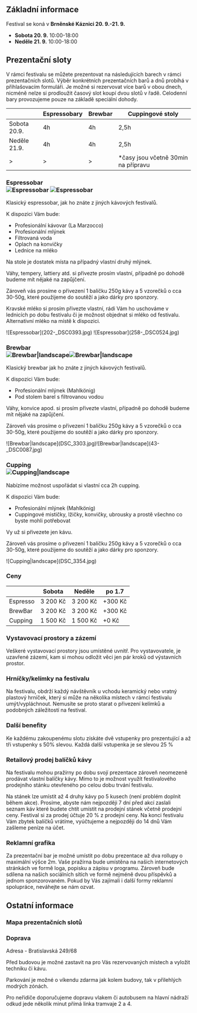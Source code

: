 ## Základní informace

Festival se koná v **Brněnské Káznici 20. 9.-21. 9.**

- **Sobota 20. 9.** 10:00-18:00
- **Neděle 21. 9.** 10:00-18:00

## Prezentační sloty

V rámci festivalu se můžete prezentovat na následujících barech v rámci prezentačních slotů. Výběr konkrétních prezentačních barů a dnů probíhá v přihlašovacím formuláři. Je možné si rezervovat více barů v obou dnech, nicméně nelze si prodloužit časový slot koupí dvou slotů v řadě. Celodenní bary provozujeme pouze na základě speciální dohody.

|              | Espressobary | Brewbar | Cuppingové stoly                     |
| ------------ | ------------ | ------- | ------------------------------------ |
| Sobota 20.9. | 4h           | 4h      | 2,5h                                 |
| Neděle 21.9. | 4h           | 4h      | 2,5h                                 |
| >            | >            | >       | \*časy jsou včetně 30min na přípravu |

### Espressobar <div className="hidden md:flex md:float-right ml-8 mb-8 gap-8">![Espressobar](202-_DSC0393.jpg) ![Espressobar](258-_DSC0524.jpg)</div>

Klasický espressobar, jak ho znáte z jiných kávových festivalů.

K dispozici Vám bude:

- Profesionální kávovar (La Marzocco)
- Profesionální mlýnek
- Filtrovaná voda
- Oplach na konvičky
- Lednice na mléko

Na stole je dostatek místa na případný vlastní druhý mlýnek.

Váhy, tempery, lattiery atd. si přivezte prosím vlastní, případně po dohodě budeme mít nějaké na zapůjčení.

Zároveň vás prosíme o přivezení 1 balíčku 250g kávy a 5 vzorečků o cca 30-50g, které použijeme do soutěží a jako dárky pro sponzory.

Kravské mléko si prosím přivezte vlastní, rádi Vám ho uschováme v lednicích po dobu festivalu či je možnost objednat si mléko od festivalu. Alternativní mléko na místě k dispozici.

<div className="mx-8 flex items-center justify-center gap-8 md:hidden">
  ![Espressobar](202-_DSC0393.jpg) ![Espressobar](258-_DSC0524.jpg)
</div>

### Brewbar <div className="hidden md:flex flex-col gap-8 md:float-right ml-8 mb-8">![Brewbar|landscape](DSC_3303.jpg)![Brewbar|landscape](43-_DSC0087.jpg)</div>

Klasický brewbar jak ho znáte z jiných kávových festivalů.

K dispozici Vám bude:

- Profesionální mlýnek (Mahlkönig)
- Pod stolem barel s filtrovanou vodou

Váhy, konvice apod. si prosím přivezte vlastní, případně po dohodě budeme mít nějaké na zapůjčení.

Zároveň vás prosíme o přivezení 1 balíčku 250g kávy a 5 vzorečků o cca 30-50g, které použijeme do soutěží a jako dárky pro sponzory.

<div className="mx-8 flex flex-col items-center justify-center gap-8 md:hidden">
  ![Brewbar|landscape](DSC_3303.jpg)![Brewbar|landscape](43-_DSC0087.jpg)
</div>

### Cupping <div className="hidden md:inline-block md:float-right ml-8 mb-8">![Cupping|landscape](DSC_3354.jpg)</div>

Nabízíme možnost uspořádat si vlastní cca 2h cupping.

K dispozici Vám bude:

- Profesionální mlýnek (Mahlkönig)
- Cuppingové mističky, lžičky, konvičky, ubrousky a prostě všechno co byste mohli potřebovat

Vy už si přivezete jen kávu.

Zároveň vás prosíme o přivezení 1 balíčku 250g kávy a 5 vzorečků o cca 30-50g, které použijeme do soutěží a jako dárky pro sponzory.

<div className="mx-8 flex items-center justify-center gap-8 md:hidden">
  ![Cupping|landscape](DSC_3354.jpg)
</div>

### Ceny

|                | Sobota   | Neděle   | po 1.7  |
| -------------- | -------- | -------- | ------- |
| Espresso       | 3 200 Kč | 3 200 Kč | +300 Kč |
| BrewBar        | 3 200 Kč | 3 200 Kč | +300 Kč |
| Cupping        | 1 500 Kč | 1 500 Kč | +0 Kč   |

### Vystavovací prostory a zázemí

Veškeré vystavovací prostory jsou umístěné uvnitř. Pro vystavovatele, je uzavřené zázemí, kam si mohou odložit věci jen pár kroků od výstavních prostor.

### Hrníčky/kelímky na festivalu

Na festivalu, obdrží každý návštěvník u vchodu keramický nebo vratný plastový hrníček, který si může na několika místech v rámci festivalu umýt/vypláchnout. Nemusíte se proto starat o přivezení kelímků a podobných záležitostí na festival.

### Další benefity

Ke každému zakoupenému slotu získáte dvě vstupenky pro prezentující a až tři vstupenky s 50% slevou. Každá další vstupenka je se slevou 25 %

### Retailový prodej balíčků kávy

Na festivalu mohou pražírny po dobu svojí prezentace zároveň neomezeně prodávat vlastní balíčky kávy. Mimo to je možnost využít festivalového prodejního stánku otevřeného po celou dobu trvání festivalu.

Na stánek lze umístit až 4 druhy kávy po 5 kusech (není problém doplnit během akce). Prosíme, abyste nám nejpozději 7 dní před akcí zaslali seznam káv které budete chtít umístit na prodejní stánek včetně prodejní ceny. Festival si za prodej účtuje 20 % z prodejní ceny. Na konci festivalu Vám zbytek balíčků vrátíme, vyúčtujeme a nejpozději do 14 dnů Vám zašleme peníze na účet.

### Reklamní grafika

Za prezentační bar je možné umístit po dobu prezentace až dva rollupy o maximální výšce 2m. Vaše pražírna bude umístěna na našich internetových stránkách ve formě loga, popisku a zápisu v programu. Zároveň bude sdílena na našich sociálních sítích ve formě nejméně dvou příspěvků a jednom sponzorovaném. Pokud by Vás zajímali i další formy reklamní spolupráce, neváhejte se nám ozvat.

## Ostatní informace

### Mapa prezentačních slotů

### Doprava

Adresa - Bratislavská 249/68

Před budovou je možné zastavit na pro Vás rezervovaných místech a vyložit techniku či kávu.

Parkování je možné o víkendu zdarma jak kolem budovy, tak v přilehlých modrých zónách.

Pro neřidiče doporučujeme dopravu vlakem či autobusem na hlavní nádraží odkud jede několik minut přímá linka tramvaje 2 a 4.

